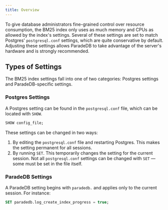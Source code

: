 ```yaml
---
title: Overview
---
```


To give database administrators fine-grained control over resource consumption, the BM25 index only uses as much memory and CPUs as allowed by the index's settings. Several of these settings
are set to match Postgres' `postgresql.conf` settings, which are quite conservative by default. Adjusting these settings allows ParadeDB to take advantage of the server's hardware and is
strongly recommended.

## Types of Settings

The BM25 index settings fall into one of two categories: Postgres settings and ParadeDB-specific settings.

### Postgres Settings

A Postgres setting can be found in the `postgresql.conf` file, which can be located with `SHOW`.

```sql
SHOW config_file;
```

These settings can be changed in two ways:

1. By editing the `postgresql.conf` file and restarting Postgres. This makes the setting permanent for all sessions.
2. By running `SET`. This temporarily changes the setting for the current session. Not all `postgresql.conf` settings can be changed with `SET` — some must be set in the file itself.

### ParadeDB Settings

A ParadeDB setting begins with `paradedb.` and applies only to the current session. For instance:

```sql
SET paradedb.log_create_index_progress = true;
```
